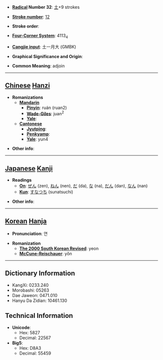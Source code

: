 * '''[[Wiktionary:Chinese radical index| Radical]] Number 32''': [[Wiktionary:Chinese radical index 土|土]]+9 strokes

* '''[[Wiktionary:Chinese total strokes index|Stroke number]]''': [[Wiktionary:Chinese total strokes index 12|12]]

* '''Stroke order''': 

* '''[[Wiktionary:Chinese four corner index|Four-Corner System]]''': 4113<sub>4</sub>

* '''[[Wiktionary:Chinese Cangjie index|Cangjie input]]''': 土一月大 (GMBK)

* '''Graphical Significance and Origin''': 

* '''Common Meaning''': adjoin

----

== [[Chinese]] [[Hanzi]] ==

* '''Romanizations'''
** '''[[Mandarin]]'''
*** '''[[Pinyin]]''': ruán (ruan2)
*** '''[[Wade-Giles]]''': juan<sup>2</sup>
*** '''[[Yale]]''': 
** '''[[Cantonese]]'''
*** '''[[Jyutping]]''':
*** '''[[Penkyamp]]''': 
*** '''[[Yale]]''': yun4

* '''Other info''': 

----

== [[Japanese]] [[Kanji]] ==

* '''Readings'''
** '''[[On]]''': [[ぜん]] (zen), [[ねん]] (nen), [[だ]] (da), [[な]] (na), [[だん]] (dan), [[なん]] (nan)
** '''[[Kun]]''': [[すなつち]] (sunatsuchi)

* '''Other info''':  

----

== [[Korean]] [[Hanja]] ==

* '''Pronunciation''': 연

* '''Romanization'''
** '''[[The 2000 South Korean Revised Romanization|The 2000 South Korean Revised]]''': yeon
** '''[[McCune-Reischauer]]''': yŏn

----

== Dictionary Information ==

* KangXi: 0233.240
* Morobashi: 05263
* Dae Jaweon: 0471.010
* Hanyu Da Zidian: 10461.130

== Technical Information ==

* '''Unicode''':
** Hex: 5827
** Decimal: 22567
* '''Big5''':
** Hex: D8A3
** Decimal: 55459